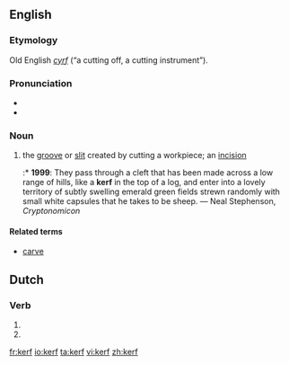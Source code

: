 {{also|Kerf}}
==English==

===Etymology===
Old English ''[[cyrf]]'' (“a cutting off, a cutting instrument”).

===Pronunciation===
* {{IPA|/kɜ:f/}}
* {{audio|en-us-kerf.ogg|Audio (US)}}

===Noun===
{{en-noun|kerfs}}

# the [[groove]] or [[slit]] created by cutting a workpiece; an [[incision]]
#:* '''1999''': They pass through a cleft that has been made across a low range of hills, like a '''kerf''' in the top of a log, and enter into a lovely territory of subtly swelling emerald green fields strewn randomly with small white capsules that he takes to be sheep. — Neal Stephenson, ''Cryptonomicon''

====Related terms====
* [[carve]]

==Dutch==

===Verb===
{{infl|nl}}

# {{nl-verb-form|p=1|n=sg|t=pres|m=ind|kerven}}
# {{nl-verb-form|m=imp|kerven}}

[[fr:kerf]]
[[io:kerf]]
[[ta:kerf]]
[[vi:kerf]]
[[zh:kerf]]